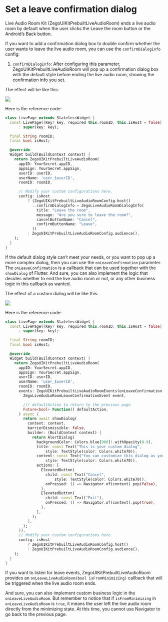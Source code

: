 # Set a leave confirmation dialog

Live Audio Room Kit (ZegoUIKitPrebuiltLiveAudioRoom) ends a live audio room by default when the user clicks the Leave the room button or the Android’s Back button.

If you want to add a confirmation dialog box to double confirm whether the user wants to leave the live audio room, you can use the `confirmDialogInfo` config:

1. `confirmDialogInfo`: After configuring this parameter, ZegoUIKitPrebuiltLiveAudioRoom will pop up a confirmation dialog box with the default style before ending the live audio room, showing the confirmation info you set.

The effect will be like this:

<div style={{width:"30%"}}>
  <Frame width="auto" height="auto" caption="">
    <img src="https://doc-media.zego.im/sdk-doc/Pics/ZegoUIKit/Flutter/audio_room/leave_confirmation.gif" />
  </Frame> 
</div>

Here is the reference code:

```dart
class LivePage extends StatelessWidget {
  const LivePage({Key? key, required this.roomID, this.isHost = false})
      : super(key: key);

  final String roomID;
  final bool isHost;

  @override
  Widget build(BuildContext context) {
    return ZegoUIKitPrebuiltLiveAudioRoom(
      appID: YourSecret.appID,
      appSign: YourSecret.appSign,
      userID: userID,
      userName: 'user_$userID',
      roomID: roomID,

      // Modify your custom configurations here.
      config: isHost
          ? (ZegoUIKitPrebuiltLiveAudioRoomConfig.host()
            ..confirmDialogInfo = ZegoLiveAudioRoomDialogInfo(
              title: "Leave the room",
              message: "Are you sure to leave the room?",
              cancelButtonName: "Cancel",
              confirmButtonName: "Leave",
            ))
          : ZegoUIKitPrebuiltLiveAudioRoomConfig.audience(),
    );
  }
}
```

If the default dialog style can’t meet your needs, or you want to pop up a more complex dialog, then you can use the `onLeaveConfirmation` parameter.
The `onLeaveConfirmation` is a callback that can be used together with the `showDialog` of Flutter. And sure, you can also implement the logic that decides whether to end the live audio room or not, or any other business logic in this callback as wanted.

The effect of a custom dialog will be like this: 

<div style={{width:"30%"}}>
  <Frame width="auto" height="auto" caption="">
    <img src="https://doc-media.zego.im/sdk-doc/Pics/ZegoUIKit/Flutter/audio_room/custom_confirm.gif" />
  </Frame>
</div>

Here is the reference code:

```dart
class LivePage extends StatelessWidget {
  const LivePage({Key? key, required this.roomID, this.isHost = false})
      : super(key: key);

  final String roomID;
  final bool isHost;

  @override
  Widget build(BuildContext context) {
    return ZegoUIKitPrebuiltLiveAudioRoom(
      appID: YourSecret.appID,
      appSign: YourSecret.appSign,
      userID: userID,
      userName: 'user_$userID',
      roomID: roomID,
      events: ZegoUIKitPrebuiltLiveAudioRoomEvents(onLeaveConfirmation: (
        ZegoLiveAudioRoomLeaveConfirmationEvent event,

        /// defaultAction to return to the previous page
        Future<bool> Function() defaultAction,
      ) async {
        return await showDialog(
          context: context,
          barrierDismissible: false,
          builder: (BuildContext context) {
            return AlertDialog(
              backgroundColor: Colors.blue[900]!.withOpacity(0.9),
              title: const Text("This is your custom dialog",
                  style: TextStyle(color: Colors.white70)),
              content: const Text("You can customize this dialog as you like",
                  style: TextStyle(color: Colors.white70)),
              actions: [
                ElevatedButton(
                  child: const Text("Cancel",
                      style: TextStyle(color: Colors.white70)),
                  onPressed: () => Navigator.of(context).pop(false),
                ),
                ElevatedButton(
                  child: const Text("Exit"),
                  onPressed: () => Navigator.of(context).pop(true),
                ),
              ],
            );
          },
        );
      }),
      // Modify your custom configurations here.
      config: isHost
          ? ZegoUIKitPrebuiltLiveAudioRoomConfig.host()
          : ZegoUIKitPrebuiltLiveAudioRoomConfig.audience(),
    );
  }
}
```

If you want to listen for leave events, ZegoUIKitPrebuiltLiveAudioRoom provides an `onLeaveLiveAudioRoom(bool isFromMinimizing)` callback that will be triggered when the live audio room ends. 

And sure, you can also implement custom business logic in the `onLeaveLiveAudioRoom`. But remember to notice that if `isFromMinimizing` in `onLeaveLiveAudioRoom` is `true`, it means the user left the live audio room directly from the minimizing state. At this time, you cannot use Navigator to go back to the previous page.

